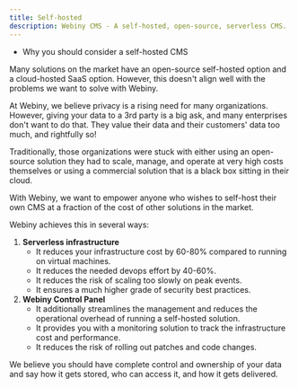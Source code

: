 ```yaml
---
title: Self-hosted
description: Webiny CMS - A self-hosted, open-source, serverless CMS.
---
```



<Alert type="success" title="WHAT YOU'LL LEARN">

 - Why you should consider a self-hosted CMS

</Alert>

Many solutions on the market have an open-source self-hosted option and a cloud-hosted SaaS option. However, this doesn't align well with the problems we want to solve with Webiny. 

At Webiny, we believe privacy is a rising need for many organizations. However, giving your data to a 3rd party is a big ask, and many enterprises don't want to do that. They value their data and their customers' data too much, and rightfully so! 

Traditionally, those organizations were stuck with either using an open-source solution they had to scale, manage, and operate at very high costs themselves or using a commercial solution that is a black box sitting in their cloud. 

With Webiny, we want to empower anyone who wishes to self-host their own CMS at a fraction of the cost of other solutions in the market. 

Webiny achieves this in several ways:
1. **Serverless infrastructure**
    - It reduces your infrastructure cost by 60-80% compared to running on virtual machines.
    - It reduces the needed devops effort by 40-60%.
    - It reduces the risk of scaling too slowly on peak events.
    - It ensures a much higher grade of security best practices.
2. **Webiny Control Panel**
    - It additionally streamlines the management and reduces the operational overhead of running a self-hosted solution.
    - It provides you with a monitoring solution to track the infrastructure cost and performance. 
    - It reduces the risk of rolling out patches and code changes. 

We believe you should have complete control and ownership of your data and say how it gets stored, who can access it, and how it gets delivered. 